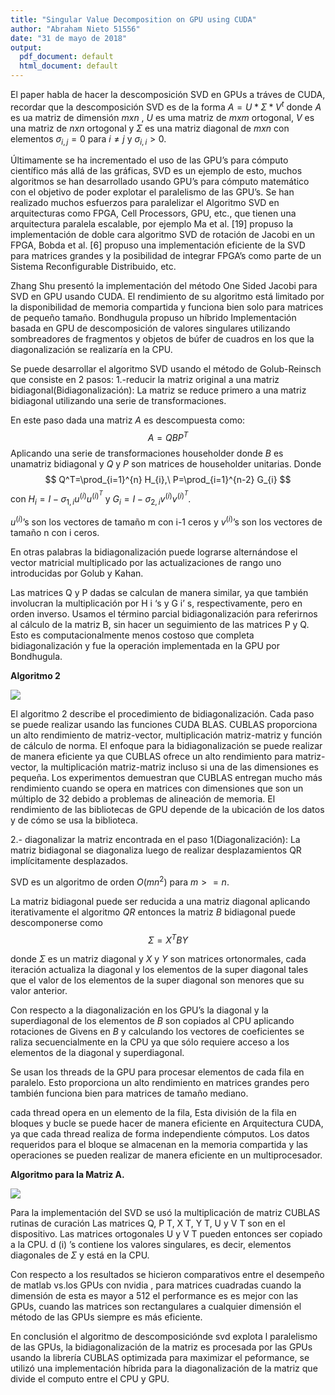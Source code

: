 ```yaml
---
title: "Singular Value Decomposition on GPU using CUDA"
author: "Abraham Nieto 51556"
date: "31 de mayo de 2018"
output:
  pdf_document: default
  html_document: default
---
```


El paper habla de hacer la descomposición SVD en GPUs a tráves de CUDA, recordar que la descomposición SVD es de la forma $A=U*\Sigma*V^t$ donde $A$ es ua matriz de dimensión $mxn$ , $U$ es uma matriz de $mxm$  ortogonal, $V$ es una matriz de $nxn$ ortogonal y $\Sigma$ es una matriz diagonal de $mxn$ con elementos $\sigma_{i,j}=0$ para $i \neq j$  y $\sigma_{i,i}>0$.


Últimamente se ha incrementado el uso de las GPU's para cómputo científico más allá de las gráficas, SVD es un ejemplo de esto, muchos algoritmos se han desarrollado usando GPU's para cómputo matemático  con el objetivo de poder explotar el paralelismo de las GPU's. Se han realizado muchos esfuerzos para paralelizar el Algoritmo SVD en arquitecturas como FPGA, Cell Processors, GPU, etc., que tienen una arquitectura paralela escalable, por ejemplo Ma et al. [19] propuso la implementación de doble cara
algoritmo SVD de rotación de Jacobi en un FPGA, Bobda et al. [6] propuso una implementación eficiente de la SVD para matrices grandes y la posibilidad de integrar FPGA's como parte de un Sistema Reconfigurable Distribuido, etc.

Zhang Shu presentó la implementación del método One Sided Jacobi para SVD en GPU usando CUDA. El rendimiento de su algoritmo está limitado por la disponibilidad de memoria compartida y funciona bien solo para matrices de pequeño tamaño. Bondhugula propuso un híbrido Implementación basada en GPU de descomposición de valores singulares utilizando sombreadores de fragmentos y objetos de búfer de cuadros en los que la diagonalización se realizaría en la CPU.

Se puede desarrollar el algoritmo SVD usando el método de Golub-Reinsch que consiste en 2 pasos: 1.-reducir la matriz original a una matriz bidiagonal(Bidiagonalización): La matriz se reduce primero a una matriz bidiagonal utilizando una serie de transformaciones.  

En este paso  dada una matriz $A$ es descompuesta como:
$$
A=QBP^T
$$
Aplicando una serie de transformaciones householder donde $B$ es unamatriz bidiagonal y $Q$ y $P$ son matrices de householder unitarias. Donde 
$$
Q^T=\prod_{i=1}^{n} H_{i},\ P=\prod_{i=1}^{n-2} G_{i}
$$
con $H_{i}=I-\sigma_{1,i}u^(i)u^(i)^T$ y $G_{i}=I-\sigma_{2,i}v^(i)v^(i)^T$.

$u^(i)$'s son los vectores de tamaño m con i-1 ceros y $v^(i)$'s son los vectores de tamaño n con i ceros.

En otras palabras la bidiagonalización puede lograrse alternándose el vector matricial multiplicado por las actualizaciones de rango uno introducidas por Golub y Kahan.

Las matrices Q y P dadas se calculan de manera similar, ya que también involucran la multiplicación por H i 's y G i' s, respectivamente, pero en orden inverso. Usamos el término parcial bidiagonalización para referirnos al cálculo de la matriz B, sin hacer un seguimiento de las matrices P y Q. Esto es computacionalmente menos costoso que completa bidiagonalización y fue la operación implementada en la GPU por Bondhugula.

**Algoritmo 2**

![](algoritmo2.png)

El algoritmo 2 describe el procedimiento de bidiagonalización. Cada paso se puede realizar usando las funciones CUDA BLAS. CUBLAS proporciona un alto rendimiento de matriz-vector, multiplicación matriz-matriz y función de cálculo de norma. El enfoque para la bidiagonalización se puede realizar de manera eficiente ya que CUBLAS ofrece un alto rendimiento para matriz-vector,
la multiplicación matriz-matriz incluso si una de las dimensiones es
pequeña. Los experimentos demuestran que CUBLAS entregan mucho más
rendimiento cuando se opera en matrices con dimensiones que son un múltiplo de 32 debido a problemas de alineación de memoria.
El rendimiento de las bibliotecas de GPU depende de la ubicación de los datos y de cómo se usa la biblioteca. 

2.- diagonalizar la matriz encontrada en el paso 1(Diagonalización): La matriz bidiagonal se diagonaliza luego de realizar desplazamientos QR implícitamente desplazados.

SVD es un algoritmo de orden $O(mn^2)$ para $m>=n$.

La matriz bidiagonal puede ser reducida a una matriz diagonal aplicando iterativamente el algoritmo $QR$ entonces la matriz $B$ bidiagonal puede descomponerse como 
$$
\Sigma=X^TBY
$$

donde $\Sigma$ es un matriz diagonal y $X$ y $Y$ son matrices ortonormales, cada iteración actualiza la diagonal y los elementos de la super diagonal tales que el valor de los elementos de la super diagonal son menores que su valor anterior.

Con respecto a la diagonalización en los GPU's la diagonal y la superdiagonal de los elementos de $B$ son copiados al CPU  aplicando rotaciones de Givens en $B$ y calculando los vectores de coeficientes se raliza secuencialmente en la CPU ya que sólo requiere acceso a los elementos de la diagonal y superdiagonal.

Se usan los threads de la GPU para procesar elementos de cada fila en paralelo. Esto proporciona un alto rendimiento en matrices grandes pero también funciona bien
para matrices de tamaño mediano.

cada thread opera en un elemento de la fila, Esta división de la
fila en bloques y bucle se puede hacer de manera eficiente en
Arquitectura CUDA, ya que cada thread realiza de forma independiente
cómputos. Los datos requeridos para el bloque se almacenan
en la memoria compartida y las operaciones se pueden realizar
de manera eficiente en un multiprocesador.

**Algoritmo para la Matriz A.**


![](algoritmo1.png)

Para la implementación del SVD se usó la multiplicación de matriz CUBLAS
rutinas de curación Las matrices Q, P T, X T, Y T, U y V T son
en el dispositivo. Las matrices ortogonales U y V T pueden entonces
ser copiado a la CPU. d (i) 's contiene los valores singulares,
es decir, elementos diagonales de $\Sigma$ y está en la CPU.


Con respecto a los resultados se hicieron comparativos entre el desempeño de matlab  vs.los GPUs con nvidia , para matrices cuadradas cuando la dimensión de esta es mayor a 512 el performance es es mejor con las GPUs, cuando las matrices son rectangulares a cualquier dimensión el método de las GPUs siempre es más eficiente.

En conclusión el algoritmo de descomposiciónde svd explota l paralelismo de las GPUs, la bidiagonalización de la matriz es procesada por las GPUs usando la librería CUBLAS optimizada para maximizar el peformance, se utilizó una implementación híbrida para la diagonalización de la matriz que divide el computo entre el CPU y GPU.  
